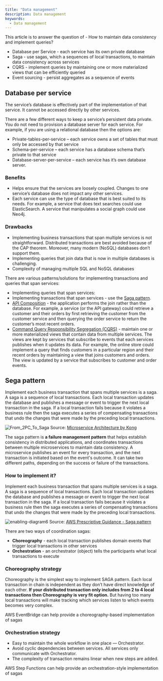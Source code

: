 ```yaml
---
title: "Data management"
description: Data management
keywords:
  - Data management
---
```


This article is to answer the question of - How to maintain data consistency and implement queries?
- Database per Service - each service has its own private database 
- Saga - use sagas, which a sequences of local transactions, to maintain data consistency across services
- CQRS - implement queries by maintaining one or more materialized views that can be efficiently queried
- Event sourcing - persist aggregates as a sequence of events

## Database per service

The service’s database is effectively part of the implementation of that service. It cannot be accessed directly by other services.

There are a few different ways to keep a service’s persistent data private. You do not need to provision a database server for each service. For example, if you are using a relational database then the options are:
- Private-tables-per-service – each service owns a set of tables that must only be accessed by that service
- Schema-per-service – each service has a database schema that’s private to that service
- Database-server-per-service – each service has it’s own database server.

### Benefits
- Helps ensure that the services are loosely coupled. Changes to one service’s database does not impact any other services.
- Each service can use the type of database that is best suited to its needs. For example, a service that does text searches could use ElasticSearch. A service that manipulates a social graph could use Neo4j.

### Drawbacks
- Implementing business transactions that span multiple services is not straightforward. Distributed transactions are best avoided because of the CAP theorem. Moreover, many modern (NoSQL) databases don’t support them.
- Implementing queries that join data that is now in multiple databases is challenging.
- Complexity of managing multiple SQL and NoSQL databases

There are various patterns/solutions for implementing transactions and queries that span services:

- Implementing queries that span services:
- Implementing transactions that span services - use the [Saga pattern](https://microservices.io/patterns/data/saga.html).
- [API Composition](https://microservices.io/patterns/data/api-composition.html) - the application performs the join rather than the database. For example, a service (or the API gateway) could retrieve a customer and their orders by first retrieving the customer from the customer service and then querying the order service to return the customer’s most recent orders.
- [Command Query Responsibility Segregation (CQRS)](https://microservices.io/patterns/data/cqrs.html) - maintain one or more materialized views that contain data from multiple services. The views are kept by services that subscribe to events that each services publishes when it updates its data. For example, the online store could implement a query that finds customers in a particular region and their recent orders by maintaining a view that joins customers and orders. The view is updated by a service that subscribes to customer and order events.

## Sega pattern

Implement each business transaction that spans multiple services is a saga. A saga is a sequence of local transactions. Each local transaction updates the database and publishes a message or event to trigger the next local transaction in the saga. If a local transaction fails because it violates a business rule then the saga executes a series of compensating transactions that undo the changes that were made by the preceding local transactions.

![From_2PC_To_Saga](/img/web-development/system-design/From_2PC_To_Saga.png)
Source: [Microservice Architecture by Kong](https://microservices.io/patterns/data/saga.html)


The saga pattern is **a failure management pattern** that helps establish consistency in distributed applications, and coordinates transactions between multiple microservices to maintain data consistency. A microservice publishes an event for every transaction, and the next transaction is initiated based on the event's outcome. It can take two different paths, depending on the success or failure of the transactions.

### How to implement it?
Implement each business transaction that spans multiple services is a saga. A saga is a sequence of local transactions. Each local transaction updates the database and publishes a message or event to trigger the next local transaction in the saga. If a local transaction fails because it violates a business rule then the saga executes a series of compensating transactions that undo the changes that were made by the preceding local transactions.

![enabling-diagram6](/img/web-development/system-design/enabling-diagram6.png)
Source: [AWS Prescriptive Guidance - Saga pattern](https://docs.aws.amazon.com/prescriptive-guidance/latest/modernization-data-persistence/saga-pattern.html)

There are two ways of coordination sagas:
- **Choreography** - each local transaction publishes domain events that trigger local transactions in other services
- **Orchestration** - an orchestrator (object) tells the participants what local transactions to execute 

### Choreography strategy

Choreography is the simplest way to implement SAGA pattern. Each local transaction in chain is independent as they don’t have direct knowledge of each other. **If your distributed transaction only includes from 2 to 4 local transactions then Choreography is very fit option.** But having too many local transactions will make tracking which services listen to which events becomes very complex.

AWS EventBridge can help provide a choreography-based implementation of sagas

### Orchestration strategy

- Easy to maintain the whole workflow in one place — Orchestrator.
- Avoid cyclic dependencies between services. All services only communicate with Orchestrator.
- The complexity of transaction remains linear when new steps are added.

AWS Step Functions can help provide an orchestration-style implementation of sagas